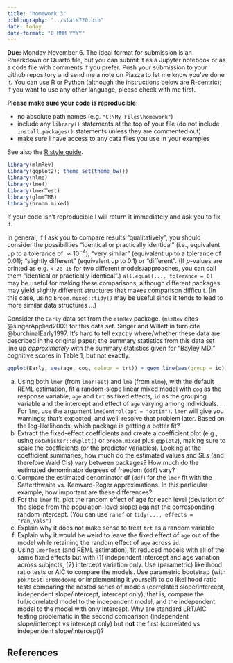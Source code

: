 ```yaml
---
title: "homework 3"
bibliography: "../stats720.bib"
date: today
date-format: "D MMM YYYY"
---
```


**Due:** Monday November 6. The ideal format for submission is an Rmarkdown or Quarto file, but you can submit it as a Jupyter notebook or as a code file with comments if you prefer. Push your submission to your github repository and send me a note on Piazza to let me know you've done it. You can use R or Python (although the instructions below are R-centric); if you want to use any other language, please check with me first.

**Please make sure your code is reproducible**:

* no absolute path names (e.g. `"C:\My Files\homework"`)
* include any `library()` statements at the top of your file (do not include `install.packages()` statements unless they are commented out)
* make sure I have access to any data files you use in your examples

See also the [R style guide](https://bbolker.github.io/stats720/R_style.html).

```r
library(mlmRev)
library(ggplot2); theme_set(theme_bw())
library(nlme)
library(lme4)
library(lmerTest)
library(glmmTMB)
library(broom.mixed)
```

If your code isn't reproducible I will return it immediately and ask you to fix it.

In general, if I ask you to compare results "qualitatively", you should consider the possibilities "identical or practically identical" (i.e., equivalent up to a tolerance of $\approx 10^{-4}$); "very similar" (equivalent up to a tolerance of 0.01); "slightly different" (equivalent up to 0.1) or "different". (If $p$-values are printed as e.g. `< 2e-16` for two different models/approaches, you can call them "identical or practically identical".)  `all.equal(..., tolerance = 0)` may be useful for making these comparisons, although different packages may yield slightly different structures that makes comparison difficult. (In this case, using `broom.mixed::tidy()` may be useful since it tends to lead to more similar data structures ...)

Consider the `Early` data set from the `mlmRev` package. (`mlmRev` cites @singerApplied2003 for this data set. Singer and Willett in turn cite @burchinalEarly1997. It's hard to tell exactly where/whether these data are described in the original paper; the summary statistics from this data set line up *approximately* with the summary statistics given for "Bayley MDI" cognitive scores in Table 1, but not exactly.

```r
ggplot(Early, aes(age, cog, colour = trt)) + geom_line(aes(group = id))
```

a. Using both `lmer` (from `lmerTest`) and `lme` (from `nlme`), with the default REML estimation, fit a random-slope linear mixed model with `cog` as the response variable, `age` and `trt` as fixed effects, `id` as the grouping variable and the intercept and effect of `age` varying among individuals. For `lme`, use the argument `lmeControl(opt = "optim")`. `lmer` will give you warnings; that's expected, and we'll resolve that problem later. Based on the log-likelihoods, which package is getting a better fit?
b. Extract the fixed-effect coefficients and create a coefficient plot (e.g., using `dotwhisker::dwplot()` or `broom.mixed` plus `ggplot2`), making sure to scale the coefficients (or the predictor variables). Looking at the coefficient summaries, how much do the estimated values and SEs (and therefore Wald CIs) vary between packages? How much do the estimated denominator degrees of freedom (`ddf`) vary?
c. Compare the estimated denominator df (`ddf`) for the `lmer` fit with the Satterthwaite vs. Kenward-Roger approximations. In this particular example, how important are these differences?
d. For the `lmer` fit, plot the random effect of age for each level (deviation of the slope from the population-level slope) against the corresponding random intercept. (You can use `ranef` or `tidy(..., effects = "ran_vals")`
e. Explain why it does not make sense to treat `trt` as a random variable
f. Explain why it would be weird to leave the fixed effect of `age` out of the model while retaining the random effect of `age` across `id`.
h. Using `lmerTest` (and REML estimation), fit reduced models with all of the same fixed effects but with (1) independent intercept and age variation across subjects, (2) intercept variation only. Use (parametric) likelihood ratio tests or AIC to compare the models. Use parametric bootstrap (with `pbkrtest::PBmodcomp` or implementing it yourself) to do likelihood ratio tests comparing the nested series of models (correlated slope/intercept, independent slope/intercept, intercept only); that is, compare the full/correlated model to the independent model, and the independent model to the model with only intercept. Why are standard LRT/AIC testing problematic in the second comparison (independent slope/intercept vs intercept only) but **not** the first (correlated vs independent slope/intercept)?

## References

